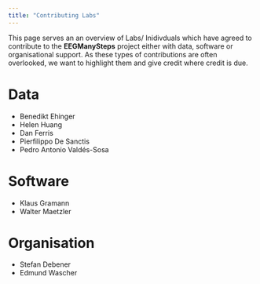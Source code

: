 ```yaml
---
title: "Contributing Labs"
---
```


This page serves an an overview of Labs/ Inidivduals which have agreed to contribute to the **EEGManySteps** project either with data, software or organisational support.
As these types of contributions are often overlooked, we want to highlight them and give credit where credit is due.

# Data
- Benedikt Ehinger
- Helen Huang
- Dan Ferris
- Pierfilippo De Sanctis
- Pedro Antonio Valdés-Sosa

# Software
- Klaus Gramann
- Walter Maetzler

# Organisation
- Stefan Debener
- Edmund Wascher